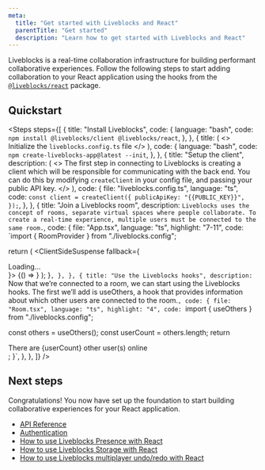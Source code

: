 ```yaml
---
meta:
  title: "Get started with Liveblocks and React"
  parentTitle: "Get started"
  description: "Learn how to get started with Liveblocks and React"
---
```


Liveblocks is a real-time collaboration infrastructure for building performant
collaborative experiences. Follow the following steps to start adding
collaboration to your React application using the hooks from the
[`@liveblocks/react`](/docs/api-reference/liveblocks-react) package.

## Quickstart

<Steps
  steps={[
    {
      title: "Install Liveblocks",
      code: {
        language: "bash",
        code: `npm install @liveblocks/client @liveblocks/react`,
      },
    },
    {
      title: (
        <>
          Initialize the <code>liveblocks.config.ts</code> file
        </>
      ),
      code: {
        language: "bash",
        code: `npm create-liveblocks-app@latest --init`,
      },
    },
    {
      title: "Setup the client",
      description: (
        <>
          The first step in connecting to Liveblocks is creating a client which
          will be responsible for communicating with the back end. You can do
          this by modifying <code>createClient</code> in your config file, and
          passing your public API key.
        </>
      ),
      code: {
        file: "liveblocks.config.ts",
        language: "ts",
        code: `const client = createClient({
  publicApiKey: "{{PUBLIC_KEY}}",
});`,
      },
    },
    {
      title: "Join a Liveblocks room",
      description: `Liveblocks uses the concept of rooms, separate virtual spaces where people collaborate. To create a real-time experience, multiple users must be connected to the same room.`,
      code: {
        file: "App.tsx",
        language: "ts",
        highlight: "7-11",
        code: `import { RoomProvider } from "./liveblocks.config";

  return (
    <RoomProvider id="my-room" initialPresence={{}}>
      <ClientSideSuspense fallback={<div>Loading…</div>}>
        {() => <Room />}
      </ClientSideSuspense>
    </RoomProvider>
  );
}`,
      },
    },
    {
      title: "Use the Liveblocks hooks",
      description: `Now that we’re connected to a room, we can start using the Liveblocks hooks. The first we’ll add is useOthers, a hook that provides information about which other users are connected to the room.`,
      code: {
        file: "Room.tsx",
        language: "ts",
        highlight: "4",
        code: `import { useOthers } from "./liveblocks.config";
        
  const others = useOthers();
  const userCount = others.length;
  return <div>There are {userCount} other user(s) online</div>;
}`,
      },
    },
]} />

## Next steps

Congratulations! You now have set up the foundation to start building
collaborative experiences for your React application.

- [API Reference](/docs/api-reference/liveblocks-react)
- [Authentication](/docs/authentication)
- [How to use Liveblocks Presence with React](/docs/guides/how-to-use-liveblocks-presence-with-react)
- [How to use Liveblocks Storage with React](/docs/guides/how-to-use-liveblocks-stroage-with-react)
- [How to use Liveblocks multiplayer undo/redo with React](/docs/guides/how-to-use-liveblocks-multiplayer-undo-redo-with-react)
